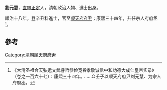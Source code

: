 '''劉元慧'''，[[直隸|直隸]][[正定|正定]]人，清朝政治人物、進士出身。

順治十八年，登辛丑科進士，官至[[顺天府|顺天府]][[府尹|府尹]]；康熙三十四年，升任宗人府府丞<ref>《大清圣祖合天弘运文武睿哲恭俭宽裕孝敬诚信中和功德大成仁皇帝实录》（卷之一百六十七）：康熙三十四年。……○壬子以顺天府府尹刘元慧、为宗人府府丞。</ref>。

==參考==
{{reflist}}
{{清朝人物小作品}}
{{順治十八年辛丑科殿試金榜}}
[[Category:清朝順天府府尹|Category:清朝順天府府尹]]